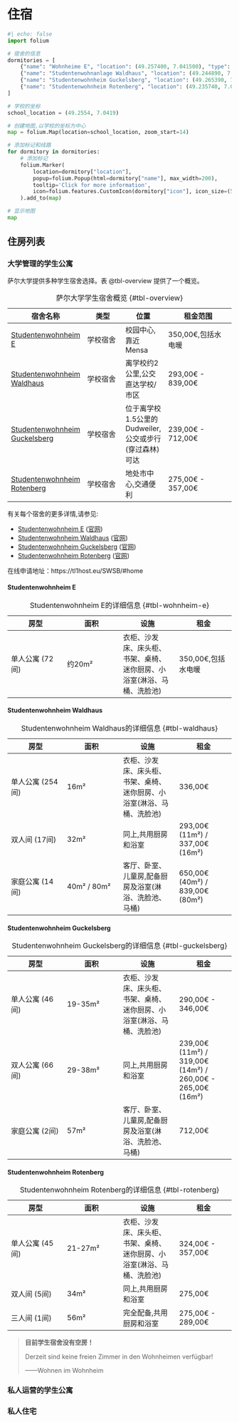 # 住宿

```python
#| echo: false
import folium

# 宿舍的信息
dormitories = [
    {"name": "Wohnheime E", "location": (49.257400, 7.041500), "type": "university", "icon": "https://www.uni-saarland.de/typo3conf/ext/uni_saarland/Resources/Public/Images/logo_uni_saarland.svg"},
    {"name": "Studentenwohnanlage Waldhaus", "location": (49.244890, 7.021330), "type": "university", "icon": "https://www.uni-saarland.de/typo3conf/ext/uni_saarland/Resources/Public/Images/logo_uni_saarland.svg"},
    {"name": "Studentenwohnheim Guckelsberg", "location": (49.265390, 7.040530), "type": "university", "icon": "https://www.uni-saarland.de/typo3conf/ext/uni_saarland/Resources/Public/Images/logo_uni_saarland.svg"},
    {"name": "Studentenwohnheim Rotenberg", "location": (49.235740, 7.001840), "type": "university", "icon": "https://www.uni-saarland.de/typo3conf/ext/uni_saarland/Resources/Public/Images/logo_uni_saarland.svg"}
]

# 学校的坐标
school_location = (49.2554, 7.0419)

# 创建地图,以学校的坐标为中心
map = folium.Map(location=school_location, zoom_start=14)

# 添加标记和线路
for dormitory in dormitories:
    # 添加标记
    folium.Marker(
        location=dormitory["location"],
        popup=folium.Popup(html=dormitory["name"], max_width=200),
        tooltip='Click for more information',
        icon=folium.features.CustomIcon(dormitory["icon"], icon_size=(50, 50))
    ).add_to(map)

# 显示地图
map
```


## 住房列表
### 大学管理的学生公寓 {#tbl-dormitory}

萨尔大学提供多种学生宿舍选择。表 @tbl-overview 提供了一个概览。

| 宿舍名称 | 类型 | 位置 | 租金范围 |
|----------|------|------|----------|
| [Studentenwohnheim E](#tbl-wohnheim-e) | 学校宿舍 | 校园中心,靠近Mensa | 350,00€,包括水电暖 |
| [Studentenwohnheim Waldhaus](#tbl-waldhaus) | 学校宿舍 | 离学校约2公里,公交直达学校/市区 | 293,00€ - 839,00€ |
| [Studentenwohnheim Guckelsberg](#tbl-guckelsberg) | 学校宿舍 | 位于离学校1.5公里的Dudweiler,公交或步行(穿过森林)可达 | 239,00€ - 712,00€ |
| [Studentenwohnheim Rotenberg](#tbl-rotenberg) | 学校宿舍 | 地处市中心,交通便利 | 275,00€ - 357,00€ |
: 萨尔大学学生宿舍概览 {#tbl-overview}

有关每个宿舍的更多详情,请参见:

- [Studentenwohnheim E](#tbl-wohnheim-e) ([官网](https://www.stw-saarland.de/de/Wohnen/Wohnheime-in-Saarbrucken/Studentenwohnheim-E))
- [Studentenwohnheim Waldhaus](#tbl-waldhaus) ([官网](https://www.stw-saarland.de/de/Wohnen/Wohnheime-in-Saarbrucken/Studentenwohnheim-Waldhaus))
- [Studentenwohnheim Guckelsberg](#tbl-guckelsberg) ([官网](https://www.stw-saarland.de/de/Wohnen/Wohnheime-in-Saarbrucken/Studentenwohnheim-Rotenbergstrasse))
- [Studentenwohnheim Rotenberg](#tbl-rotenberg) ([官网](https://www.stw-saarland.de/de/Wohnen/Wohnheime-in-Saarbrucken/Studentenwohnheim-Rotenbergstrasse))


在线申请地址：https://tl1host.eu/SWSB/#home



#### Studentenwohnheim E {#tbl-wohnheim-e}

| 房型 | 面积 | 设施 | 租金 |
|------|------|------|------|
| 单人公寓 (72间) | 约20m² | 衣柜、沙发床、床头柜、书架、桌椅、迷你厨房、小浴室(淋浴、马桶、洗脸池) | 350,00€,包括水电暖 |

: Studentenwohnheim E的详细信息 {#tbl-wohnheim-e}

#### Studentenwohnheim Waldhaus {#tbl-waldhaus}

| 房型 | 面积 | 设施 | 租金 |
|------|------|------|------|
| 单人公寓 (254间) | 16m² | 衣柜、沙发床、床头柜、书架、桌椅、迷你厨房、小浴室(淋浴、马桶、洗脸池) | 336,00€ |
| 双人间 (17间) | 32m² | 同上,共用厨房和浴室 | 293,00€ (11m²) / 337,00€ (16m²) |
| 家庭公寓 (14间) | 40m² / 80m² | 客厅、卧室、儿童房,配备厨房及浴室(淋浴、洗脸池、马桶) | 650,00€ (40m²) / 839,00€ (80m²) |

: Studentenwohnheim Waldhaus的详细信息 {#tbl-waldhaus}

#### Studentenwohnheim Guckelsberg {#tbl-guckelsberg}

| 房型 | 面积 | 设施 | 租金 |
|------|------|------|------|
| 单人公寓 (46间) | 19-35m² | 衣柜、沙发床、床头柜、书架、桌椅、迷你厨房、小浴室(淋浴、马桶、洗脸池) | 290,00€ - 346,00€ |
| 双人公寓 (66间) | 29-38m² | 同上,共用厨房和浴室 | 239,00€ (11m²) / 319,00€ (14m²) / 260,00€ - 265,00€ (16m²) |
| 家庭公寓 (2间) | 57m² | 客厅、卧室、儿童房,配备厨房及浴室(淋浴、洗脸池、马桶) | 712,00€ |

: Studentenwohnheim Guckelsberg的详细信息 {#tbl-guckelsberg}

#### Studentenwohnheim Rotenberg {#tbl-rotenberg}

| 房型 | 面积 | 设施 | 租金 |
|------|------|------|------|
| 单人公寓 (45间) | 21-27m² | 衣柜、沙发床、床头柜、书架、桌椅、迷你厨房、小浴室(淋浴、马桶、洗脸池) | 324,00€ - 357,00€ |
| 双人间 (5间) | 34m² | 同上,共用厨房和浴室 | 275,00€ |
| 三人间 (1间) | 56m² | 完全配备,共用厨房和浴室 | 275,00€ - 289,00€ |

: Studentenwohnheim Rotenberg的详细信息 {#tbl-rotenberg}



> **目前学生宿舍没有空房！**
>
> Derzeit sind keine freien Zimmer in den Wohnheimen verfügbar!
>
> ——Wohnen im Wohnheim



### 私人运营的学生公寓

### 私人住宅
